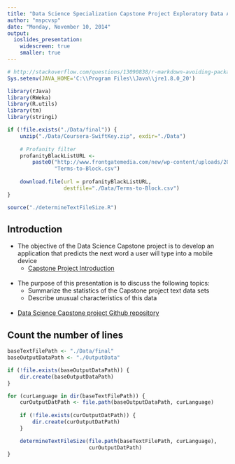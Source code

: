 ```yaml
---
title: "Data Science Specialization Capstone Project Exploratory Data Analysis"
author: "mspcvsp"
date: "Monday, November 10, 2014"
output:
  ioslides_presentation:
    widescreen: true
    smaller: true
---  
```


```r
# http://stackoverflow.com/questions/13090838/r-markdown-avoiding-package-loading-messages
Sys.setenv(JAVA_HOME='C:\\Program Files\\Java\\jre1.8.0_20')

library(rJava)
library(RWeka)
library(R.utils)
library(tm)
library(stringi)

if (!file.exists("./Data/final")) {
    unzip("./Data/Coursera-SwiftKey.zip", exdir="./Data")   
    
    # Profanity filter
    profanityBlackListURL <-
        paste0("http://www.frontgatemedia.com/new/wp-content/uploads/2014/03/",
               "Terms-to-Block.csv")
    
    download.file(url = profanityBlackListURL,
                  destfile="./Data/Terms-to-Block.csv")
}

source("./determineTextFileSize.R")
```

## Introduction

- The objective of the Data Science Capstone project is to develop an application that
predicts the next word a user will type into a mobile device
    - [Capstone Project Introduction](http://simplystatistics.org/2014/08/19/swiftkey-and-johns-hopkins-partner-for-data-science-specialization-capstone/)</br></br>
  
-  The purpose of this presentation is to discuss the following topics:
    - Summarize the statistics of the Capstone project text data sets
    - Describe unusual characteristics of this data</br></br>

- [Data Science Capstone project Github repository](https://github.com/datasciencespm/DataScienceCapstone/tree/master)

## Count the number of lines  
```r
baseTextFilePath <- "./Data/final"
baseOutputDataPath <- "./OutputData"

if (!file.exists(baseOutputDataPath)) {
    dir.create(baseOutputDataPath)
}

for (curLanguage in dir(baseTextFilePath)) {
    curOutputDatPath <- file.path(baseOutputDataPath, curLanguage)
    
    if (!file.exists(curOutputDatPath)) {
        dir.create(curOutputDatPath)
    }

    determineTextFileSize(file.path(baseTextFilePath, curLanguage),
                          curOutputDatPath)
}
```
